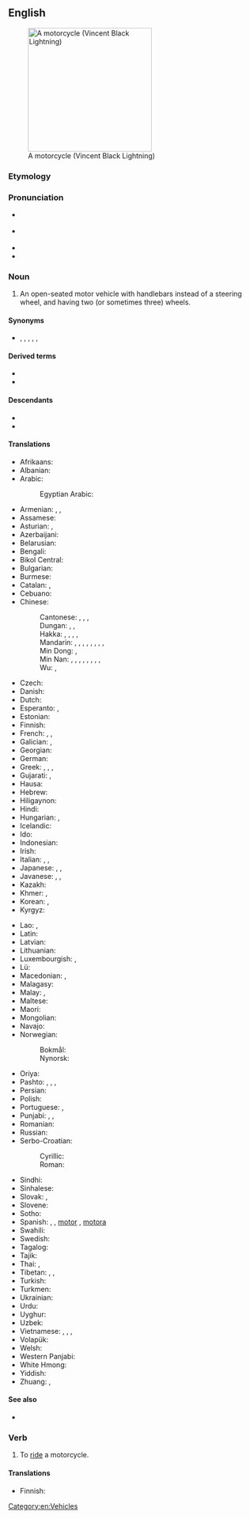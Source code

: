 ==English==
{{wikipedia}}
[[Image:VINCENT_Black_Lightning.jpg|thumb|right|250px|A motorcycle (Vincent Black Lightning)]]

===Etymology===
{{compound|en|motor|cycle}}

===Pronunciation===
* {{a|RP}} {{IPA|en|/ˈməʊtəˌsaikəl/}}
* {{a|GA}} {{IPA|en|/ˈmoʊtɚˌsaɪkəl/|[ˈmoʊɾɚˌsaɪkl̩]}}
* {{rhymes|en|oʊtəɹˌsaɪkəl}}
* {{hyphenation|en|mo|tor|cy|cle}}

===Noun===
{{en-noun}}

# An open-seated motor vehicle with handlebars instead of a steering wheel, and having two (or sometimes three) wheels.

====Synonyms====
* {{sense|motor-powered vehicle}} {{l|en|bike}}, {{l|en|chopper}}, {{l|en|cycle}}, {{l|en|moped}}, {{l|en|motorbicycle}} {{q|obsolete}}, {{l|en|motorbike}}

====Derived terms====
* {{l|en|motorcyclist}}
* {{l|en|motorcycling}}

====Descendants====
* {{desc|id|motosikal|bor=1}}
* {{desc|ms|motosikal|bor=1}}

====Translations====
{{trans-top|open-seated motor vehicle with handlebars instead of a steering wheel}}
* Afrikaans: {{t|af|motorfiets}}
* Albanian: {{t+|sq|motoçikletë|f}}
* Arabic: {{t|ar|مُوتُوسِيكِل|m|tr=mōtōsīkil}}
*: Egyptian Arabic: {{t|arz|متوسكل|m|tr=mutusekl|sc=Arab}}
* Armenian: {{t+|hy|մոտոցիկլետ}}, {{t+|hy|մոտոցիկլ}}, {{qualifier|colloquial}} {{t+|hy|մոտո}}
* Assamese: {{t|as|মটৰ চাইকেল}}
* Asturian: {{t|ast|motocicleta|f}}, {{t|ast|moto|f}}
* Azerbaijani: {{t|az|motosiklet}}
* Belarusian: {{t|be|матацы́кл|m|sc=Cyrl}}
* Bengali: {{t|bn|মোটরসাইকেল}}
* Bikol Central: {{t|bcl|motorsiklo}}
* Bulgarian: {{t+|bg|мотоцикле́т|m|sc=Cyrl}}
* Burmese: {{t+|my|မော်တော်ဆိုင်ကယ်|sc=Mymr}}
* Catalan: {{t+|ca|motocicleta|f}}, {{t+|ca|moto|f}}
* Cebuano: {{t|ceb|motorsiklo}}
* Chinese:
*: Cantonese: {{t|yue|電單車|sc=Hani}}, {{t|yue|电单车|tr=din6 daan1 ce1|sc=Hani}}, {{t|yue|摩托車|sc=Hani}}, {{t|yue|摩托车|tr=mo1 tok3 ce1|sc=Hani}}
*: Dungan: {{t|dng|мотуәчә}}, {{t|dng|хуәчичәзы}}, {{t|dng|мотоцикл}}
*: Hakka: {{t|hak|奧多拜|sc=Hani}}, {{t|hak|奥多拜|tr=ò-to-pái|sc=Hani}}, {{t|hak|機車|sc=Hani}}, {{t|hak|机车|tr=kî-chhâ|sc=Hani}}, {{t|hak|引擎|tr=ên-chín|sc=Hani}}
*: Mandarin: {{t+|cmn|摩托車|sc=Hani}}, {{t+|cmn|摩托车|tr=mótuōchē|sc=Hani}}, {{t+|cmn|機車|sc=Hani}}, {{t+|cmn|机车|tr=jīchē|sc=Hani}} {{qualifier|Taiwan}}, {{t+|cmn|摩托|tr=mótuō|sc=Hani}}, {{t|cmn|機器腳踏車|sc=Hani}}, {{t|cmn|机器脚踏车|tr=jīqì jiǎotàchē|sc=Hani}} {{qualifier|Taiwan}}, {{t|cmn|電單車|sc=Hani}}, {{t|cmn|电单车|tr=diàndānchē|sc=Hani}}
*: Min Dong: {{t|cdo|摩托車}}, {{t|cdo|摩托车|tr=mò̤-táuk-chiă}}
*: Min Nan: {{t|nan|撲撲車|sc=Hani}}, {{t|nan|扑扑车|tr=phok-phok-chhia|sc=Hani}}, {{t|nan|歐兜邁|sc=Hani}}, {{t|nan|欧兜迈|tr=o͘-tó͘-bái|sc=Hani}}, {{t+|nan|機車|sc=Hani}}, {{t|nan|机车|tr=ki-chhia|sc=Hani}}, {{t|nan|引擎|tr=iân-jín|sc=Hani}}, {{t|nan|機器跤踏車|sc=Hani}}, {{t|nan|机器跤踏车|tr=ki-khì kha-ta̍h-chhia|sc=Hani}}
*: Wu: {{t|wuu|摩托車}}, {{t|wuu|摩托车|tr=mo thoq tsho}}
* Czech: {{t+|cs|motocykl|m}}
* Danish: {{t+|da|motorcykel|c}}
* Dutch: {{t+|nl|motorfiets|f}}
* Esperanto: {{t+|eo|motorbiciklo}}, {{t|eo|motorciklo}}
* Estonian: {{t|et|mootorratas}}
* Finnish: {{t+|fi|moottoripyörä}}
* French: {{t+|fr|moto|f}}, {{t+|fr|motocyclette|f}}, {{t+|fr|motocycle|m}}
* Galician: {{t|gl|motocicleta|f}}, {{t|gl|moto|f}}
* Georgian: {{t|ka|მოტოციკლი}}
* German: {{t+|de|Motorrad|n}}
* Greek: {{t+|el|μηχανή|f}}, {{t+|el|δίκυκλο|n}}, {{t+|el|μοτοσικλέτα|f}}, {{t+|el|μοτοσυκλέτα}}
* Gujarati: {{t|gu|મોટરસાયકલ|sc=Gujr}}, {{t|gu|બાઈક}} {{qualifier|formally}}
* Hausa: {{t|ha|babur}}
* Hebrew: {{t+|he|אוֹפַנּוֹעַ|m|tr=ofanóa}}
* Hiligaynon: {{t|hil|motorsiklo}}
* Hindi: {{t|hi|मोटरसाइकल|f|sc=Deva}}
* Hungarian: {{t+|hu|motorkerékpár}}, {{t+|hu|motorbicikli}}
* Icelandic: {{t+|is|mótorhjól|n}}
* Ido: {{t+|io|motorobiciklo}}
* Indonesian: {{t+|id|sepeda motor}}
* Irish: {{t+|ga|gluaisrothar|m}}
* Italian: {{t+|it|motocicletta|f}}, {{t+|it|moto|f}}, {{t+|it|motociclo|m}}
* Japanese: {{t+|ja|オートバイ|tr=ōtobai}}, {{t|ja|バイク|tr=baiku}}, {{t+|ja|単車|tr=tansha}}
* Javanese: {{t|jv|montor}}, {{t|jv|motor}}, {{t|jv|dogos}} {{qualifier|Yogyakarta slang}}
* Kazakh: {{t+|kk|мотоцикл|sc=Cyrl}}
* Khmer: {{t|km|ទោចក្រយានយន្ត}}, {{t|km|ម៉ូតូ}}
* Korean: {{t+|ko|오토바이}}, {{t|ko|모터사이클}}
* Kyrgyz: {{t+|ky|мотоцикл|sc=Cyrl}}
{{trans-mid}}
* Lao: {{t+|lo|ລົດຈັກ}}, {{t|lo|ຣົຖຈັກ}}
* Latin: {{t|la|autobirota|f}}
* Latvian: {{t|lv|motocikls|m}}
* Lithuanian: {{t|lt|motociklas|m}}
* Luxembourgish: {{t|lb|Moto|f}}, {{t|lb|Motorrad|n}}
* Lü: {{t|khb|ᦷᦙᧉᦷᦒᧉ|sc=Talu}}
* Macedonian: {{t|mk|мотоци́кл|m}}, {{t|mk|мо́тор|m}}
* Malagasy: {{t+|mg|môtô}}
* Malay: {{t|ms|sepeda motor}}, {{t|ms|motosikal}}
* Maltese: {{t|mt|mutur|m}}
* Maori: {{t|mi|motopaika}}
* Mongolian: {{t+|mn|мотоцикл|sc=Cyrl}}
* Navajo: {{t|nv|dziʼizítsoh}}
* Norwegian:
*: Bokmål: {{t|nb|motorsykkel|m}}
*: Nynorsk: {{t|nn|motorsykkel|m}}
* Oriya: {{t|or|ମଟର ସାଇକେଲ}}
* Pashto: {{t|ps|موټرسايکل|m|tr=moṭarsāykél}}, {{t|ps|موټرګاټ|m|tr=moṭargãṭ}}, {{t|ps|ټپټپ|m|tr=ṭápṭáp}}, {{t|ps|ټپټپی|m|tr=ṭapṭapáy}}
* Persian: {{t+|fa|موتورسیکلت|tr=motorsiklet}}
* Polish: {{t+|pl|motocykl}}
* Portuguese: {{t+|pt|motocicleta|f}}, {{t+|pt|moto|f}}
* Punjabi: {{t|pa|ਮੋਟਰਸਾਈਕਲ}}, {{t|pa|ਬਾਈਕ}}, {{t|pa|ਮੋਟਰਬਾਈਕ}}
* Romanian: {{t+|ro|motocicletă|f}}
* Russian: {{t+|ru|мотоци́кл|m}}
* Serbo-Croatian:
*: Cyrillic: {{t|sh|мотоцикл|m}}
*: Roman: {{t+|sh|motocikl|m}}
* Sindhi: {{t|sd|موٽر سائيڪل}}
* Sinhalese: {{t|si|යතුරුපැදිය}}
* Slovak: {{t|sk|motorka|f}}, {{t|sk|motocykel|m}}
* Slovene: {{t|sl|motocikel|m}}
* Sotho: {{t|st|sethuthuthu}}
* Spanish: {{t+|es|motocicleta|f}} {{qualifier|formal}}, {{t+|es|moto|f}}, [[motor]] {{g|m}} {{qualifier|Dominican Republic|colloquial}}, [[motora]] {{g|f}} {{qualifier|Puerto Rico|colloquial}}
* Swahili: {{t|sw|pikipiki}}
* Swedish: {{t+|sv|motorcykel|c}}
* Tagalog: {{t|tl|motorsiklo}}
* Tajik: {{t|tg|мотосикл|sc=Cyrl}}
* Thai: {{t|th|จักรยานยนต์}}, {{t|th|มอเตอร์ไซค์}}
* Tibetan: {{t|bo|སྦག་སྦག}}, {{t|bo|མོ་ཐོ}}, {{t|bo|མོ་ཐོ་ཁྲེ}}
* Turkish: {{t+|tr|motosiklet}}
* Turkmen: {{t|tk|motosikl}}
* Ukrainian: {{t|uk|мотоци́кл|m|sc=Cyrl}}
* Urdu: {{t|ur|موٹرسائیکل|f|tr=moṭarsāikal|sc=ur-Arab}}
* Uyghur: {{t|ug|موتسىكلىت}}
* Uzbek: {{t+|uz|mototsikl}}
* Vietnamese: {{t|vi|xe mô tô}}, {{t+|vi|mô tô}}, {{t+|vi|xe máy}}, {{t+|vi|xe gắn máy}}
* Volapük: {{t|vo|motorasaikul}}
* Welsh: {{t|cy|beic modur|m}}
* Western Panjabi: {{t+|pnb|موٹر سیکل}}
* White Hmong: {{t-needed|mww}}
* Yiddish: {{t|yi|מאָטאָציקל|m}}
* Zhuang: {{t|za|mohdozceh}}, {{t|za|mozdozceh}}
{{trans-bottom}}

====See also====
* {{l|en|scooter}}

===Verb===
{{en-verb|motorcycl}}

# {{lb|en|intransitive}} To [[ride]] a motorcycle.

====Translations====
{{trans-top|to ride a motorcycle}}
* Finnish: {{t|fi|moottoripyöräillä}}
{{trans-mid}}
{{trans-bottom}}

[[Category:en:Vehicles]]
